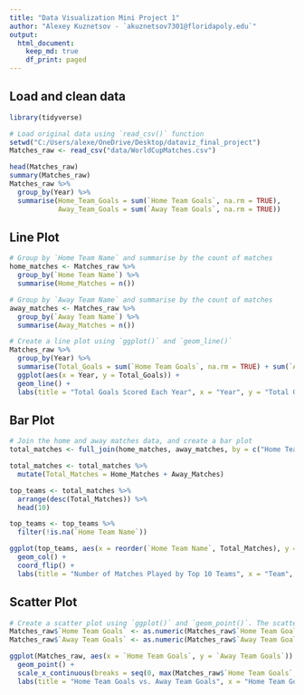 ```yaml
---
title: "Data Visualization Mini Project 1"
author: "Alexey Kuznetsov - `akuznetsov7301@floridapoly.edu`"
output:
  html_document:
    keep_md: true
    df_print: paged
---
```


## Load and clean data

```r
library(tidyverse)

# Load original data using `read_csv()` function
setwd("C:/Users/alexe/OneDrive/Desktop/dataviz_final_project")
Matches_raw <- read_csv("data/WorldCupMatches.csv")

head(Matches_raw)
summary(Matches_raw)
Matches_raw %>%
  group_by(Year) %>%
  summarise(Home_Team_Goals = sum(`Home Team Goals`, na.rm = TRUE),
            Away_Team_Goals = sum(`Away Team Goals`, na.rm = TRUE))

```

## Line Plot

```r

# Group by `Home Team Name` and summarise by the count of matches
home_matches <- Matches_raw %>%
  group_by(`Home Team Name`) %>%
  summarise(Home_Matches = n())

# Group by `Away Team Name` and summarise by the count of matches
away_matches <- Matches_raw %>%
  group_by(`Away Team Name`) %>%
  summarise(Away_Matches = n())

# Create a line plot using `ggplot()` and `geom_line()`
Matches_raw %>%
  group_by(Year) %>%
  summarise(Total_Goals = sum(`Home Team Goals`, na.rm = TRUE) + sum(`Away Team Goals`, na.rm = TRUE)) %>%
  ggplot(aes(x = Year, y = Total_Goals)) +
  geom_line() +
  labs(title = "Total Goals Scored Each Year", x = "Year", y = "Total Goals")

```

## Bar Plot

```r
# Join the home and away matches data, and create a bar plot
total_matches <- full_join(home_matches, away_matches, by = c("Home Team Name" = "Away Team Name"))

total_matches <- total_matches %>%
  mutate(Total_Matches = Home_Matches + Away_Matches)

top_teams <- total_matches %>%
  arrange(desc(Total_Matches)) %>%
  head(10)

top_teams <- top_teams %>%
  filter(!is.na(`Home Team Name`))

ggplot(top_teams, aes(x = reorder(`Home Team Name`, Total_Matches), y = Total_Matches)) +
  geom_col() +
  coord_flip() +
  labs(title = "Number of Matches Played by Top 10 Teams", x = "Team", y = "Number of Matches")
```

## Scatter Plot

```r
# Create a scatter plot using `ggplot()` and `geom_point()`. The scatter plot is used to visualize the relationship between home and away team goals.
Matches_raw$`Home Team Goals` <- as.numeric(Matches_raw$`Home Team Goals`)
Matches_raw$`Away Team Goals` <- as.numeric(Matches_raw$`Away Team Goals`)

ggplot(Matches_raw, aes(x = `Home Team Goals`, y = `Away Team Goals`)) +
  geom_point() +
  scale_x_continuous(breaks = seq(0, max(Matches_raw$`Home Team Goals`, na.rm = TRUE), by = 1)) + # Specify na.rm = TRUE to handle any missing or non-numeric values
  labs(title = "Home Team Goals vs. Away Team Goals", x = "Home Team Goals", y = "Away Team Goals")
```